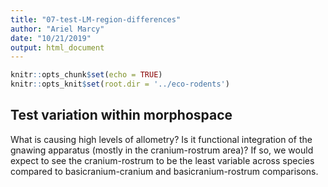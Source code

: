 ```yaml
---
title: "07-test-LM-region-differences"
author: "Ariel Marcy"
date: "10/21/2019"
output: html_document
---
```


```r
knitr::opts_chunk$set(echo = TRUE)
knitr::opts_knit$set(root.dir = '../eco-rodents')
```

## Test variation within morphospace
What is causing high levels of allometry? Is it functional integration of the gnawing apparatus (mostly in the cranium-rostrum area)? If so, we would expect to see the cranium-rostrum to be the least variable across species compared to basicranium-cranium and basicranium-rostrum comparisons. 
